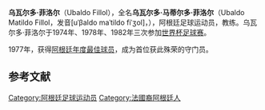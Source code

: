 {{multiple issues|
{{expand|time=2015-03-18T16:23:47+00:00}}
{{unreferenced|time=2015-03-18T16:23:47+00:00}}
}}
{{Infobox football biography
 | name      = 乌瓦尔多·菲洛尔
 | image = [[File:Ubaldo_Fillol_2006.jpg|220px]]
 | caption = Ubaldo Fillol (2006年)
 | fullname =  Ubaldo Matildo Fillol
 | height = {{height|m=1.81}}
 | birth_date =   {{birth date and age|1950|7|21}}
| birth_place = [[阿根廷|阿根廷]], [[布宜诺斯艾利斯|布宜诺斯艾利斯]]
 | currentclub  =
 | position = 守门员
 | youthyears1 =  
 | youthclubs1 =  
 |  years1 =    1965–1971 
| years2 =  1972–1973 
| years3 =  1974–1983 
| years4 =  1983 
| years5 =  1984–1985 
| years6 =  1985–1986 
| years7 =  1986–1989 
| years8 =  1989–1991
 |  clubs1 =   [[基尔梅斯竞技俱乐部|基尔梅斯竞技]] 
| clubs2 =  [[阿韦亚内达竞赛俱乐部|竞赛队]] 
| clubs3 =   [[河床竞技俱乐部|河床]] 
| clubs4 =  [[阿根廷青年|阿根廷青年]] 
| clubs5 =  [[弗拉门戈体育俱乐部|弗拉门戈]] 
| clubs6 =  [[马德里竞技|马德里竞技]] 
| clubs7 =  [[阿韦亚内达竞赛俱乐部|竞赛队]] 
| clubs8 =  [[萨斯菲尔德竞技俱乐部|萨斯菲尔德]]
 | caps1 =      57  
| caps2 =   59  
| caps3 =  360  
| caps4 =   17  
| caps5 =   34   
| caps6 =   17  
| caps7 =   71  
| caps8 =   42  
| goals1 =  0  
| goals2 =  0  
| goals3 =  0  
| goals4 =  0  
| goals5 =  0  
| goals6 =  0  
| goals7 =  0  
| goals8 =  0 
| totalcaps = 657  
| totalgoals = 0  
 | nationalyears1 =         1974–1985
 | nationalteam1 =          [[阿根廷国家足球队|阿根廷队]]
 | nationalcaps1 =    58  
| nationalgoals1 =   0 
| manageryears1 = 2004
| managerclubs1 = [[阿韦亚内达竞赛俱乐部|竞赛队]]

}}
'''乌瓦尔多·菲洛尔'''（Ubaldo Fillol），全名'''乌瓦尔多·马蒂尔多·菲洛尔'''（Ubaldo Matildo Fillol，发音[uˈβaldo maˈtildo fiˈʒol]，{{bd|1950年|7月21日||}}），阿根廷足球运动员，教练。乌瓦尔多·菲洛尔于1974年、1978年、1982年三次参加[[世界杯足球赛|世界杯足球赛]]。

1977年，获得[[阿根廷年度最佳球员|阿根廷年度最佳球员]]，成为首位获此殊荣的守门员。

==参考文献==
{{reflist}}

{{Soccer-player-stub}}
{{DEFAULTSORT:Fillol, Ubaldo}}
[[Category:阿根廷足球运动员|Category:阿根廷足球运动员]]
[[Category:法國裔阿根廷人|Category:法國裔阿根廷人]]